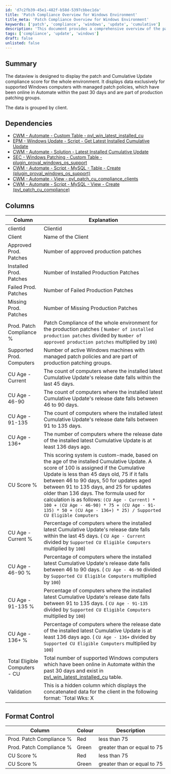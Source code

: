 ```yaml
---
id: 'd7c2fb39-45e1-482f-b58d-5397cbbec1da'
title: 'Patch Compliance Overview for Windows Environment'
title_meta: 'Patch Compliance Overview for Windows Environment'
keywords: ['patch', 'compliance', 'windows', 'update', 'cumulative']
description: 'This document provides a comprehensive overview of the patch and Cumulative Update compliance scores for Windows environments using ConnectWise Automate. It details the metrics for supported Windows computers, including compliance percentages, age of updates, and validation data, grouped by client for better clarity and management.'
tags: ['compliance', 'update', 'windows']
draft: false
unlisted: false
---
```

## Summary

The dataview is designed to display the patch and Cumulative Update compliance score for the whole environment. It displays data exclusively for supported Windows computers with managed patch policies, which have been online in Automate within the past 30 days and are part of production patching groups.

The data is grouped by client.

## Dependencies

- [CWM - Automate - Custom Table - pvl_win_latest_installed_cu](https://proval.itglue.com/DOC-5078775-12929648)
- [EPM - Windows Update - Script - Get Latest Installed Cumulative Update](https://proval.itglue.com/DOC-5078775-12849478)
- [CWM - Automate - Solution - Latest Installed Cumulative Update](https://proval.itglue.com/DOC-5078775-12850104)
- [SEC - Windows Patching - Custom Table - plugin_proval_windows_os_support](https://proval.itglue.com/DOC-5078775-7780690)
- [CWM - Automate - Script - MySQL - Table - Create (plugin_proval_windows_os_support)](https://proval.itglue.com/DOC-5078775-11564131)
- [CWM - Automate - View - pvl_patch_cu_compliance_clients](https://proval.itglue.com/DOC-5078775-15390696)
- [CWM - Automate - Script - MySQL - View - Create (pvl_patch_cu_compliance)](https://proval.itglue.com/DOC-5078775-15392208)

## Columns

| Column                       | Explanation                                                                                                         |
|------------------------------|---------------------------------------------------------------------------------------------------------------------|
| clientid                     | Clientid                                                                                                           |
| Client                       | Name of the Client                                                                                                |
| Approved Prod. Patches       | Number of approved production patches                                                                              |
| Installed Prod. Patches      | Number of Installed Production Patches                                                                             |
| Failed Prod. Patches         | Number of Failed Production Patches                                                                                |
| Missing Prod. Patches        | Number of Missing Production Patches                                                                               |
| Prod. Patch Compliance %     | Patch Compliance of the whole environment for the production patches ( `Number of installed production patches` divided by `Number of approved production patches` multiplied by `100`) |
| Supported Prod. Computers     | Number of active Windows machines with managed patch policies and are part of production patching groups.         |
| CU Age - Current             | The count of computers where the installed latest Cumulative Update's release date falls within the last 45 days. |
| CU Age - 46-90               | The count of computers where the installed latest Cumulative Update's release date falls between 46 to 90 days.    |
| CU Age - 91-135              | The count of computers where the installed latest Cumulative Update's release date falls between 91 to 135 days.   |
| CU Age - 136+                | The number of computers where the release date of the installed latest Cumulative Update is at least 136 days ago. |
| CU Score %                   | This scoring system is custom-made, based on the age of the installed Cumulative Update. A score of 100 is assigned if the Cumulative Update is less than 45 days old, 75 if it falls between 46 to 90 days, 50 for updates aged between 91 to 135 days, and 25 for updates older than 136 days. The formula used for calculation is as follows:  `(CU Age - Current) * 100 + (CU Age - 46-90) * 75 + (CU Age - 91-135) * 50 + (CU Age - 136+) * 25) / Supported CU Eligible Computers` |
| CU Age - Current %           | Percentage of computers where the installed latest Cumulative Update's release date falls within the last 45 days. ( `CU Age - Current` divided by `Supported CU Eligible Computers` multiplied by `100`) |
| CU Age - 46-90 %             | Percentage of computers where the installed latest Cumulative Update's release date falls between 46 to 90 days. ( `CU Age - 46-90` divided by `Supported CU Eligible Computers` multiplied by `100`) |
| CU Age - 91-135 %            | Percentage of computers where the installed latest Cumulative Update's release date falls between 91 to 135 days. ( `CU Age - 91-135` divided by `Supported CU Eligible Computers` multiplied by `100`) |
| CU Age - 136+ %              | Percentage of computers where the release date of the installed latest Cumulative Update is at least 136 days ago. ( `CU Age - 136+` divided by `Supported CU Eligible Computers` multiplied by `100`) |
| Total Eligible Computers - CU | Total number of supported Windows computers which have been online in Automate within the past 30 days and exist in [pvl_win_latest_installed_cu](https://proval.itglue.com/DOC-5078775-12929648) table. |
| Validation                   | This is a hidden column which displays the concatenated data for the client in the following format: `Total Wks: X | Total Svrs: X | Wks Online > 30d: X | Online Patch Managed Wks: X | Patch Managed Wks: X | Patch Managed Svrs: X | Wks in CU Table: X | Svrs in CU Table: X | Unsupported Svrs: X | Unsupported Wks: X`  **Total Wks** - Total number of workstations unfiltered.  **Total Svrs** - Total number of servers unfiltered.  **Wks Online > 30 days** - Workstations that have been online in the past 30 days, including non-patch-managed and EOL systems.  **Online Patch Managed Wks** - Workstations that have been online in the past 30 days and are patch-managed, including EOL systems.  **Patch Managed Wks** - Workstations that are patch managed, including offline agents and EOL systems.  **Patch Managed Svrs** - Servers that are patch managed, including offline agents and EOL systems.  **Wks in CU table** - Workstations that are in the [pvl_win_latest_installed_cu](https://proval.itglue.com/DOC-5078775-12929648) table.  **Svrs in CU table** - Servers that are in the [pvl_win_latest_installed_cu](https://proval.itglue.com/DOC-5078775-12929648) table.  **Unsupported Svrs** - Servers that are EOL.  **Unsupported Wks** - Workstations that are EOL.  This column is independent of the [pvl_patch_cu_compliance_clients](https://proval.itglue.com/DOC-5078775-15390696) table and displays the count of all machines regardless of them being supported or end of life. |

## Format Control

| Column                     | Colour | Description                      |
|----------------------------|--------|----------------------------------|
| Prod. Patch Compliance %   | Red    | less than 75                     |
| Prod. Patch Compliance %   | Green  | greater than or equal to 75      |
| CU Score %                 | Red    | less than 75                     |
| CU Score %                 | Green  | greater than or equal to 75      |












